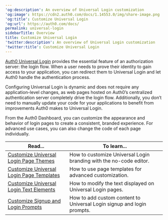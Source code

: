 ---
'og:description': An overview of Universal Login customization
'og:image': https://cdn2.auth0.com/docs/1.14553.0/img/share-image.png
'og:title': Customize Universal Login
'og:url': https://auth0.com/docs/
permalink: universal-login
sidebarTitle: Overview
title: Customize Universal Login
'twitter:description': An overview of Universal Login customization
'twitter:title': Customize Universal Login
---
[Auth0 Universal Login](/docs/authenticate/login/auth0-universal-login) provides the essential feature of an <Tooltip tip="Authorization Server: Centralized server that contributes to defining the boundaries of a user’s access. For example, your authorization server can control the data, tasks, and features available to a user." cta="View Glossary" href="/docs/glossary?term=authorization+server">authorization server</Tooltip>: the login flow. When a user needs to prove their identity to gain access to your application, you can redirect them to <Tooltip tip="Authorization Server: Centralized server that contributes to defining the boundaries of a user’s access. For example, your authorization server can control the data, tasks, and features available to a user." cta="View Glossary" href="/docs/glossary?term=Universal+Login">Universal Login</Tooltip> and let Auth0 handle the authentication process.

Configuring Universal Login is dynamic and does not require any application-level changes, as web pages hosted on Auth0’s centralized <Tooltip tip="Authentication Server: Server that confirms or denies a user’s identity." cta="View Glossary" href="/docs/glossary?term=authentication+server">authentication server</Tooltip> completely drive the login flow. Additionally, you don’t need to manually update your code for your applications to benefit from improvements Auth0 makes to Universal Login.

From the <Tooltip tip="Auth0 Dashboard: Auth0's main product to configure your services." cta="View Glossary" href="/docs/glossary?term=Auth0+Dashboard">Auth0 Dashboard</Tooltip>, you can customize the appearance and behavior of login pages to create a consistent, branded experience. For advanced use cases, you can also change the code of each page individually.

<table class="table"><thead>
<tr>
<th><strong>Read...</strong></th>
<th><strong>To learn...</strong></th>
</tr>
</thead>
<tbody>
<tr>
<td><a href="/docs/customize/login-pages/universal-login/customize-themes">Customize Universal Login Page Themes</a></td>
<td>How to customize Universal Login branding with the no-code editor.</td>
</tr>
<tr>
<td><a href="/docs/customize/login-pages/universal-login/customize-templates">Customize Universal Login Page Templates</a></td>
<td>How to use page templates for advanced customization.</td>
</tr>
<tr>
<td><a href="/docs/customize/login-pages/universal-login/customize-text-elements">Customize Universal Login Text Elements</a></td>
<td>How to modify the text displayed on Universal Login pages.</td>
</tr>
<tr>
<td><a href="/docs/customize/login-pages/universal-login/customize-signup-and-login-prompts">Customize Signup and Login Prompts</a></td>
<td>How to add custom content to Universal Login signup and login prompts.</td>
</tr>
</tbody>
</table>